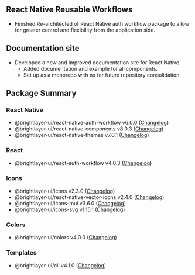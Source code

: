
## React Native Reusable Workflows

-   Finished Re-architected of React Native auth workflow package to allow for greater control and flexibility from the application side.

## Documentation site

-   Developed a new and improved documentation site for React Native.
    -  Added documentation and example for all components.​
    -  Set up as a monorepo with nx for future repository consolidation. 

## Package Summary

### React Native

-   @brightlayer-ui/react-native-auth-workflow v6.0.0 ([Changelog](https://www.npmjs.com/package/@brightlayer-ui/react-native-auth-workflow))
-   @brightlayer-ui/react-native-components v8.0.3 ([Changelog](https://github.com/etn-ccis/blui-react-native-component-library/blob/master/CHANGELOG.md))
-   @brightlayer-ui/react-native-themes v7.0.1 ([Changelog](https://github.com/etn-ccis/blui-react-native-themes/blob/master/CHANGELOG.md))

### React

-   @brightlayer-ui/react-auth-workflow v4.0.3 ([Changelog](https://github.com/etn-ccis/blui-react-workflows/blob/master/login-workflow/CHANGELOG.md))

### Icons

-   @brightlayer-ui/icons v2.3.0 ([Changelog](https://github.com/etn-ccis/blui-icons/blob/master/packages/icon-font/CHANGELOG.md))
-   @brightlayer-ui/react-native-vector-icons v2.4.0 ([Changelog](https://github.com/etn-ccis/blui-icons/blob/master/packages/rn-vector/CHANGELOG.md))
-   @brightlayer-ui/icons-mui v3.6.0 ([Changelog](https://github.com/etn-ccis/blui-icons/blob/master/packages/mui/CHANGELOG.md))
-   @brightlayer-ui/icons-svg v1.15.1 ([Changelog](https://github.com/etn-ccis/blui-icons/blob/master/packages/svg/CHANGELOG.md))

### Colors

-   @brightlayer-ui/colors v4.0.0 ([Changelog](https://github.com/etn-ccis/blui-colors/blob/master/CHANGELOG.md))

### Templates

-   @brightlayer-ui/cli v4.1.0 ([Changelog](https://github.com/etn-ccis/blui-cli/blob/master/CHANGELOG.md))